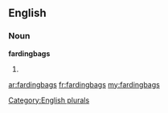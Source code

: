 ==English==

===Noun===
'''fardingbags'''

# {{plural of|[[fardingbag]]}}

[[Category:English plurals]]

[[ar:fardingbags]]
[[fr:fardingbags]]
[[my:fardingbags]]